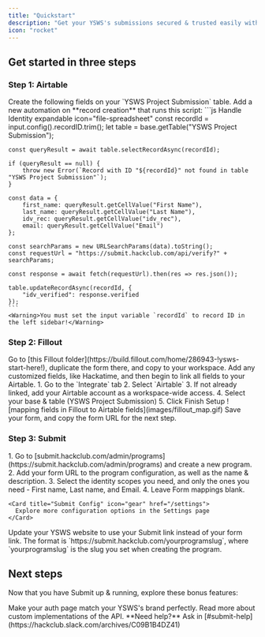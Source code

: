 ```yaml
---
title: "Quickstart"
description: "Get your YSWS's submissions secured & trusted easily with Hack Club's Submit."
icon: "rocket"
---
```


## Get started in three steps

### Step 1: Airtable

<AccordionGroup>
  <Accordion icon="pen" title="Create the fields">
    Create the following fields on your `YSWS Project Submission` table.
    <ResponseField name="idv_rec" type="Single Line Text" required/>
    <ResponseField name="idv_verified" type="Checkbox" required/>
  </Accordion>
  <Accordion icon="robot" title="Create the automation">
    Add a new automation on **record creation** that runs this script:
    ```js Handle Identity expandable icon="file-spreadsheet"
    const recordId = input.config().recordID.trim();
    let table = base.getTable("YSWS Project Submission");

    const queryResult = await table.selectRecordAsync(recordId);

    if (queryResult == null) {
        throw new Error(`Record with ID "${recordId}" not found in table "YSWS Project Submission"`);
    }

    const data = {
        first_name: queryResult.getCellValue("First Name"),
        last_name: queryResult.getCellValue("Last Name"),
        idv_rec: queryResult.getCellValue("idv_rec"),
        email: queryResult.getCellValue("Email")
    };

    const searchParams = new URLSearchParams(data).toString();
    const requestUrl = "https://submit.hackclub.com/api/verify?" + searchParams;

    const response = await fetch(requestUrl).then(res => res.json());

    table.updateRecordAsync(recordId, {
        "idv_verified": response.verified
    });
    ```
    <Warning>You must set the input variable `recordId` to record ID in the left sidebar!</Warning>
  </Accordion>
</AccordionGroup>

### Step 2: Fillout

<AccordionGroup>
  <Accordion icon="plus" title="Create the form">
    Go to [this Fillout folder](https://build.fillout.com/home/286943-!ysws-start-here!), duplicate the form there, and copy to your workspace.
  </Accordion>
  <Accordion icon="link" title="Link it & map it">
    Add any customized fields, like Hackatime, and then begin to link all fields to your Airtable.
    <Expandable title="linking steps">
      1. Go to the `Integrate` tab
      2. Select `Airtable`
      3. If not already linked, add your Airtable account as a workspace-wide access.
      4. Select your base & table (YSWS Project Submission)
      5. Click Finish Setup
    </Expandable>
    <Expandable title="mapping GIF">
      ![mapping fields in Fillout to Airtable fields](images/fillout_map.gif)
    </Expandable>
  </Accordion>
  <Accordion icon="rocket" title="Publish the form">
    Save your form, and copy the form URL for the next step.
  </Accordion>
</AccordionGroup>

### Step 3: Submit

<AccordionGroup>
  <Accordion icon="pen-to-square" title="Create a program">
    1. Go to [submit.hackclub.com/admin/programs](https://submit.hackclub.com/admin/programs) and create a new program.
    2. Add your form URL to the program configuration, as well as the name & description.
    3. Select the identity scopes you need, and only the ones you need - First name, Last name, and Email.
    4. Leave Form mappings blank.

    <Card title="Submit Config" icon="gear" href="/settings">
      Explore more configuration options in the Settings page
    </Card>
  </Accordion>
  <Accordion icon="rocket" title="Update your YSWS website">
    Update your YSWS website to use your Submit link instead of your form link. The format is `https://submit.hackclub.com/yourprogramslug`, where `yourprogramslug` is the slug you set when creating the program.
  </Accordion>
</AccordionGroup>

## Next steps

Now that you have Submit up & running, explore these bonus features:

<CardGroup cols={2}>

  <Card title="Customize style" icon="palette" href="/settings#param-colors">
    Make your auth page match your YSWS's brand perfectly.
  </Card>

  <Card title="API documentation" icon="code" href="api-ref/endpoint/verify">
    Read more about custom implementations of the API.
  </Card>

</CardGroup>

<Note>
  **Need help?** Ask in [#submit-help](https://hackclub.slack.com/archives/C09B1B4DZ41)
</Note>